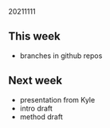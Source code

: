 20211111  

## This week

- branches in github repos

## Next week

- presentation from Kyle
- intro draft
- method draft
